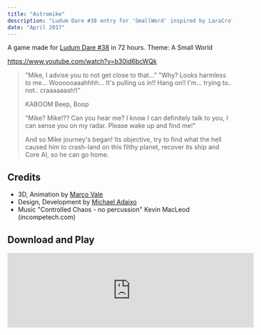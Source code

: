 ```yaml
---
title: "Astromike"
description: "Ludum Dare #38 entry for 'SmallWord' inspired by LaraCroft Go."
date: "April 2017"
---
```


A game made for [Ludum Dare #38](https://ldjam.com/events/ludum-dare/38/astromike) in 72 hours. Theme: A Small World

https://www.youtube.com/watch?v=b30id6bcWQk

> "Mike, I advise you to not get close to that…"
> "Why? Looks harmless to me… Woooooaaahhhh… It's pulling us in!! Hang on!! I'm… trying to.. not.. craaaaaash!!"
>
> KABOOM Beep, Boop
>
> "Mike? Mike!?? Can you hear me? I know I can definitely talk to you, I can sense you on my radar. Please wake up and find me!"
>
> And so Mike journey's began! Its objective, try to find what the hell caused him to crash-land on this filthy planet, recover its ship and Core AI, so he can go home.

## Credits

- 3D, Animation by [Marco Vale](twitter.com/MarcoValeKaz)
- Design, Development by [Michael Adaixo](twitter.com/MichaelAdaixo)
- Music "Controlled Chaos - no percussion" Kevin MacLeod (incompetech.com)

## Download and Play

<iframe frameborder="0" src="https://itch.io/embed/136963" width="552" height="167"><a href="https://mikea15.itch.io/astromike">Astromike by Mikea15</a></iframe>
